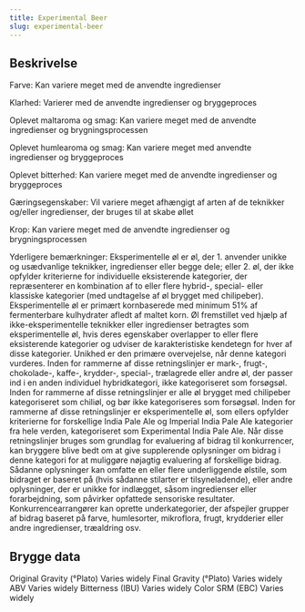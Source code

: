 ```yaml
---
title: Experimental Beer
slug: experimental-beer
---
```


## Beskrivelse
Farve: Kan variere meget med de anvendte ingredienser

Klarhed: Varierer med de anvendte ingredienser og bryggeproces

Oplevet maltaroma og smag: Kan variere meget med de anvendte ingredienser og brygningsprocessen

Oplevet humlearoma og smag: Kan variere meget med anvendte ingredienser og bryggeproces

Oplevet bitterhed: Kan variere meget med de anvendte ingredienser og bryggeproces

Gæringsegenskaber: Vil variere meget afhængigt af arten af ​​de teknikker og/eller ingredienser, der bruges til at skabe øllet

Krop: Kan variere meget med de anvendte ingredienser og brygningsprocessen

Yderligere bemærkninger: Eksperimentelle øl er øl, der 1. anvender unikke og usædvanlige teknikker, ingredienser eller begge dele; eller 2. øl, der ikke opfylder kriterierne for individuelle eksisterende kategorier, der repræsenterer en kombination af to eller flere hybrid-, special- eller klassiske kategorier (med undtagelse af øl brygget med chilipeber). Eksperimentelle øl er primært kornbaserede med minimum 51% af fermenterbare kulhydrater afledt af maltet korn. Øl fremstillet ved hjælp af ikke-eksperimentelle teknikker eller ingredienser betragtes som eksperimentelle øl, hvis deres egenskaber overlapper to eller flere eksisterende kategorier og udviser de karakteristiske kendetegn for hver af disse kategorier. Unikhed er den primære overvejelse, når denne kategori vurderes. Inden for rammerne af disse retningslinjer er mark-, frugt-, chokolade-, kaffe-, krydder-, special-, trælagrede eller andre øl, der passer ind i en anden individuel hybridkategori, ikke kategoriseret som forsøgsøl. Inden for rammerne af disse retningslinjer er alle øl brygget med chilipeber kategoriseret som chiliøl, og bør ikke kategoriseres som forsøgsøl. Inden for rammerne af disse retningslinjer er eksperimentelle øl, som ellers opfylder kriterierne for forskellige India Pale Ale og Imperial India Pale Ale kategorier fra hele verden, kategoriseret som Experimental India Pale Ale.						Når disse retningslinjer bruges som grundlag for evaluering af bidrag til konkurrencer, kan bryggere blive bedt om at give supplerende oplysninger om bidrag i denne kategori for at muliggøre nøjagtig evaluering af forskellige bidrag. Sådanne oplysninger kan omfatte en eller flere underliggende ølstile, som bidraget er baseret på (hvis sådanne stilarter er tilsyneladende), eller andre oplysninger, der er unikke for indlægget, såsom ingredienser eller forarbejdning, som påvirker opfattede sensoriske resultater. Konkurrencearrangører kan oprette underkategorier, der afspejler grupper af bidrag baseret på farve, humlesorter, mikroflora, frugt, krydderier eller andre ingredienser, træaldring osv.



## Brygge data
Original Gravity (°Plato) Varies widely 
Final Gravity  (°Plato) Varies widely 
ABV Varies widely 
Bitterness (IBU) Varies widely
Color SRM (EBC) Varies widely					

